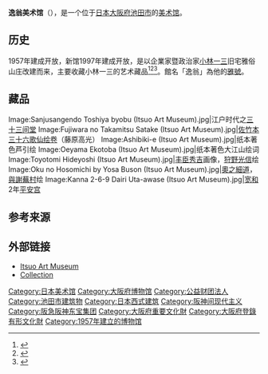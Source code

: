 {{Infobox building
| name                = 逸翁美术馆
| native_name         = 逸翁美術館
| native_name_lang    = ja
| image               = 150214 Itsuo Art Museum Ikeda Osaka pref Japan16n.jpg
| caption             = 
| cost                = 
| owner               = 
| address             = 
| location_town       = [[大阪府|大阪府]][[池田市|池田市]]榮本町12-27
| location_country    = {{JAP}}
| coordinates         = {{coord|34.82604573|N|135.43078016|E|display=title,inline|format=dms|type:landmark_region:JP_scale:10000}}
| opened_date         = {{start date and age|1957}}
| inauguration_date   = 
| renovation_date     = 
| demolition_date     = 
| destruction_date    = 
| other_dimensions    = 
| floor_count         = 
| floor_area          = 
| architect           =
| architecture_firm   = 
| website =  {{homepage|http://www.hankyu-bunka.or.jp/itsuo-museum/}}
}}
'''逸翁美术馆'''（{{jpn|j=逸翁美術館|hg=いつおうびじゅつかん|rm=Itsuō Bijyutsukan|f=y}}），是一个位于[[日本|日本]][[大阪府|大阪府]][[池田市|池田市]]的[[美术馆|美术馆]]。

==历史==
1957年建成开放，新馆1997年建成开放，是以企業家暨政治家[[小林一三|小林一三]]旧宅雅俗山庄改建而来，主要收藏小林一三的艺术藏品<ref>{{cite web |url=http://www.city.ikeda.osaka.jp/soshiki/siminseikatsu/kanko/gyomu/kanko/sinaikannkousisetsu/1415929739467.html |script-title=ja:逸翁美術館 |trans-title=Itsuo Art Museum |language=ja |publisher=[[Ikeda,_Osaka|Ikeda City]] |accessdate=31 October 2015 |archive-url=https://web.archive.org/web/20160304073207/http://www.city.ikeda.osaka.jp/soshiki/siminseikatsu/kanko/gyomu/kanko/sinaikannkousisetsu/1415929739467.html |archive-date=4 March 2016 |url-status=dead }}</ref><ref>{{cite web |url=http://www.hankyu-bunka.or.jp/about/itsuo-museum/index.html |script-title=ja:逸翁美術館 |trans-title=Itsuo Art Museum |language=ja |publisher=Itsuo Art Museum |accessdate=31 October 2015 |url-status=dead |archiveurl=https://web.archive.org/web/20151026200454/http://www.hankyu-bunka.or.jp/about/itsuo-museum/index.html |archivedate=26 October 2015 }}</ref><ref>{{cite web |url=http://www.hankyu-bunka.or.jp/about/collection/itsuo-museum/index.html |script-title=ja:逸翁美術館の収蔵品 |trans-title=Itsuo Art Museum - The Collection |language=ja |publisher=Itsuo Art Museum |accessdate=31 October 2015 |url-status=dead |archiveurl=https://web.archive.org/web/20151024093523/http://www.hankyu-bunka.or.jp/about/collection/itsuo-museum/index.html |archivedate=24 October 2015 }}</ref>。館名「逸翁」為他的[[號|雅號]]。

==藏品==
<gallery>
Image:Sanjusangendo Toshiya byobu (Itsuo Art Museum).jpg|江户时代之[[三十三间堂|三十三间堂]]
Image:Fujiwara no Takamitsu Satake (Itsuo Art Museum).jpg|[[佐竹本三十六歌仙绘卷|佐竹本三十六歌仙绘卷]]（藤原高光）
Image:Ashibiki-e (Itsuo Art Museum).jpg|纸本著色芦引绘
Image:Oeyama Ekotoba (Itsuo Art Museum).jpg|纸本著色大江山绘词
Image:Toyotomi Hideyoshi (Itsuo Art Museum).jpg|[[丰臣秀吉|丰臣秀吉]]画像，[[狩野光信|狩野光信]]绘
Image:Oku no Hosomichi by Yosa Buson (Itsuo Art Museum).jpg|[[奧之細道|奧之細道]]，[[與謝蕪村|與謝蕪村]]绘
Image:Kanna 2-6-9 Dairi Uta-awase (Itsuo Art Museum).jpg|[[宽和|宽和]]2年[[平安宫|平安宫]]
</gallery>

==参考来源==
{{Commons category|Itsuo Art Museum}}
{{Reflist}}

==外部链接==
* [http://www.hankyu-bunka.or.jp/itsuo-museum/ Itsuo Art Museum]
* [http://www.hankyu-bunka.or.jp/itsuo-museum/about/collection/ Collection]

[[Category:日本美术馆|Category:日本美术馆]]
[[Category:大阪府博物馆|Category:大阪府博物馆]]
[[Category:公益财团法人|Category:公益财团法人]]
[[Category:池田市建筑物|Category:池田市建筑物]]
[[Category:日本西式建筑|Category:日本西式建筑]]
[[Category:阪神间现代主义|Category:阪神间现代主义]]
[[Category:阪急阪神东宝集团|Category:阪急阪神东宝集团]]
[[Category:大阪府重要文化財|Category:大阪府重要文化財]]
[[Category:大阪府登錄有形文化財|Category:大阪府登錄有形文化財]]
[[Category:1957年建立的博物馆|Category:1957年建立的博物馆]]